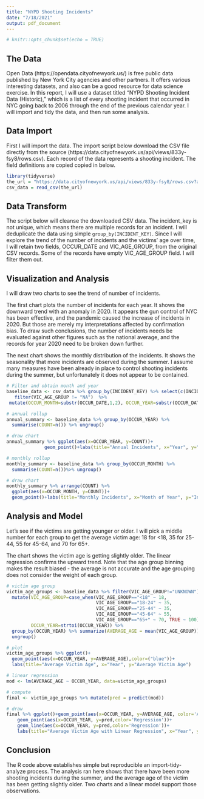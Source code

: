 ---
title: "NYPD Shooting Incidents"
date: "7/18/2021"
output: pdf_document
---

```{r setup, include=FALSE}
# knitr::opts_chunk$set(echo = TRUE)
```

## The Data
Open Data (https://opendata.cityofnewyork.us/) is free public data published by New York City agencies and other partners. It offers various interesting datasets, and also can be a good resource for data science exercise. In this report, I will use a dataset titled "NYPD Shooting Incident Data (Historic)," which is a list of every shooting incident that occurred in NYC going back to 2006 through the end of the previous calendar year. I will import and tidy the data, and then run some analysis.

## Data Import

First I will import the data. The import script below download the CSV file directly from the source (https://data.cityofnewyork.us/api/views/833y-fsy8/rows.csv). Each record of the data represents a shooting incident. The field definitions are copied copied in below.

```{r preps, echo=TRUE}
library(tidyverse)
the_url = "https://data.cityofnewyork.us/api/views/833y-fsy8/rows.csv?accessType=DOWNLOAD"
csv_data = read_csv(the_url)
```

## Data Transform

The script below will cleanse the downloaded CSV data. The incident_key is not unique, which means there are multiple records for an incident. I will deduplicate the data using simple `group_by(INCIDENT_KEY)`. Since I will explore the trend of the number of incidents and the victims' age over time, I will retain two fields, OCCUR_DATE and VIC_AGE_GROUP, from the original CSV records. Some of the records have empty VIC_AGE_GROUP field. I will filter them out. 

## Visualization and Analysis

I will draw two charts to see the trend of number of incidents. 

The first chart plots the number of incidents for each year. It shows the downward trend with an anomaly in 2020. It appears the gun control of NYC has been effective, and the pandemic caused the increase of incidents in 2020. But those are merely my interpretations affected by confirmation bias. To draw such conclusions, the number of incidents needs be evaluated against other figures such as the national average, and the records for year 2020 need to be broken down further. 

The next chart shows the monthly distribution of the incidents. It shows the seasonality that more incidents are observed during the summer. I assume many measures have been already in place to control shooting incidents during the summer, but unfortunately it does not appear to be contained. 
```{r cleaning, echo=TRUE}
# Filter and obtain month and year
baseline_data <- csv_data %>% group_by(INCIDENT_KEY) %>% select(c(INCIDENT_KEY,OCCUR_DATE,VIC_AGE_GROUP)) %>% 
   filter(VIC_AGE_GROUP != "NA")  %>% 
 mutate(OCCUR_MONTH=substr(OCCUR_DATE,1,2), OCCUR_YEAR=substr(OCCUR_DATE,7,10)) 

# annual rollup
annual_summary <- baseline_data %>% group_by(OCCUR_YEAR) %>% 
  summarise(COUNT=n()) %>% ungroup()

# draw chart
annual_summary %>% ggplot(aes(x=OCCUR_YEAR, y=COUNT))+
              geom_point()+labs(title="Annual Incidents", x="Year", y="Incidents")

# monthly rollup
monthly_summary <- baseline_data %>% group_by(OCCUR_MONTH) %>% 
  summarise(COUNT=n())%>% ungroup()

# draw chart
monthly_summary %>% arrange(COUNT) %>% 
  ggplot(aes(x=OCCUR_MONTH, y=COUNT))+
  geom_point()+labs(title="Monthly Incidents", x="Month of Year", y="Incidents")

```

## Analysis and Model

Let's see if the victims are getting younger or older. I will pick a middle number for each group to get the average victim age: 18 for <18, 35 for 25-44, 55 for 45-64, and 70 for 65+.

The chart shows the victim age is getting slightly older. The linear regression confirms the upward trend. Note that the age group binning makes the result biased - the average is not accurate and the age grouping does not consider the weight of each group.

```{r analysis_part2, echo=TRUE}
# victim age group
victim_age_groups <- baseline_data %>% filter(VIC_AGE_GROUP!="UNKNOWN") %>% 
  mutate(VIC_AGE_GROUP=case_when(VIC_AGE_GROUP=="<18" ~ 18, 
                                 VIC_AGE_GROUP=="18-24" ~ 35, 
                                 VIC_AGE_GROUP=="25-44" ~ 35, 
                                 VIC_AGE_GROUP=="45-64" ~ 55, 
                                 VIC_AGE_GROUP=="65+" ~ 70, TRUE ~ 100), 
         OCCUR_YEAR=strtoi(OCCUR_YEAR)) %>% 
  group_by(OCCUR_YEAR) %>% summarize(AVERAGE_AGE = mean(VIC_AGE_GROUP)) %>% 
  ungroup()

# plot
victim_age_groups %>% ggplot()+
  geom_point(aes(x=OCCUR_YEAR, y=AVERAGE_AGE),color=("blue"))+
  labs(title="Average Victim Age", x="Year", y="Average Victim Age")

# linear regression
mod <- lm(AVERAGE_AGE ~ OCCUR_YEAR, data=victim_age_groups)

# compute
final <- victim_age_groups %>% mutate(pred = predict(mod))

# draw
final %>% ggplot()+geom_point(aes(x=OCCUR_YEAR, y=AVERAGE_AGE, color='Actual'))+
    geom_point(aes(x=OCCUR_YEAR, y=pred,color='Regression'))+
    geom_line(aes(x=OCCUR_YEAR, y=pred,color='Regression'))+
    labs(title="Average Victim Age with Linear Regression", x="Year", y="Average Victim Age")

```

## Conclusion

The R code above establishes simple but reproducible an import-tidy-analyze process. The analysis ran here shows that there have been more shooting incidents during the summer, and the average age of the victim has been getting slightly older. Two charts and a linear model support those observations.
